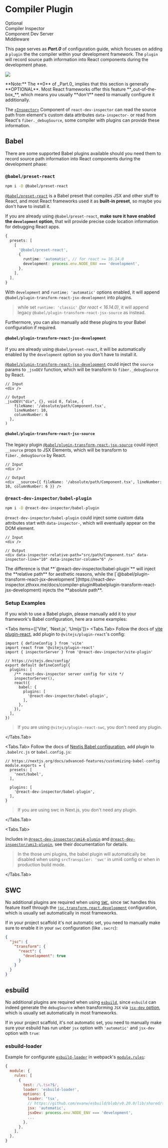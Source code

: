 
# Compiler Plugin

<Stepper>
  <Step index={0} link='/docs/compiler-plugin' active>
    Optional <br className='block sm:hidden'/> Compiler
  </Step>
  <Step index={1} link='/docs/inspector-component'>
    Inspector <br className='block sm:hidden'/> Component
  </Step>
  <Step index={2} link='/docs/integration'>
    Dev Server <br className='block sm:hidden'/> Middleware
  </Step>
</Stepper>

This page serves as **_Part.0_** of configuration guide, which focuses on adding a `plugin` the the compiler within your development framework.
The `plugin` will record source path information into React components during the development phase.

<Image
  src={compilerPart}
  className="mt-2 mx-auto w-full"
/>

<Callout type="info" emoji="💡">
  **Note:** The **0** of _Part.0_ implies that this section is generally **OPTIONAL**.
  Most React frameworks offer this feature **_out-of-the-box_**,
  which means you usually **don't** need to manually configure it additionally.
</Callout>


The [`<Inspector>`](/docs/inspector-component) Component of `react-dev-inspector` can read the source path from element's custom data attributes `data-inspector-`
or read from React's `fiber._debugSource`, some compiler with plugins can provide these information.

## Babel

There are some supported Babel plugins available should you need them to record source path information into React components during the development phase:

### `@babel/preset-react`

```bash npm2yarn
npm i -D @babel/preset-react
```

[`@babel/preset-react`](https://babeljs.io/docs/babel-preset-react) is a Babel preset that compiles JSX and other stuff to React,
and most React frameworks used it as **built-in preset**, so maybe you don't have to install it.

If you are already using `@babel/preset-react`, **make sure it have enabled the `development` option**, that will provide precise code location information for debugging React apps.

```ts  showLineNumbers {7}
{
  presets: [
    [
      '@babel/preset-react',
      {
        runtime: 'automatic', // for react >= 16.14.0
        development: process.env.NODE_ENV === 'development',
      },
    ],
  ],
}
```


With `development` and `runtime: 'automatic'` options enabled, it will append `@babel/plugin-transform-react-jsx-development` into plugins.

> while set `runtime: 'classic'` _(for react < 16.14.0)_, it will append legacy `@babel/plugin-transform-react-jsx-source` as instead.

Furthermore, you can also manually add these plugins to your Babel configuration if required.


#### `@babel/plugin-transform-react-jsx-development`

If you are already using `@babel/preset-react`, it will be automatically enabled by the `development` option so you don't have to install it.

[`@babel/plugin-transform-react-jsx-development`](https://babeljs.io/docs/babel-plugin-transform-react-jsx-development) could inject the `source` params to `_jsxDEV` function,
which will be transform to `fiber._debugSource` by React.

```tsx
// Input
<div />

// Output
_jsxDEV("div", {}, void 0, false, {
    fileName: '/absolute/path/Component.tsx',
    lineNumber: 10,
    columnNumber: 6
  },
)
```


#### `@babel/plugin-transform-react-jsx-source`

The legacy plugin [`@babel/plugin-transform-react-jsx-source`](https://babeljs.io/docs/babel-plugin-transform-react-jsx-source) could inject `__source` props to JSX Elements,
which will be transform to `fiber._debugSource` by React.

```tsx
// Input
<div />

// Output
<div __source={{ fileName: '/absolute/path/Component.tsx', lineNumber: 10, columnNumber: 6 }} />
```



### `@react-dev-inspector/babel-plugin`

```bash npm2yarn
npm i -D @react-dev-inspector/babel-plugin
```

`@react-dev-inspector/babel-plugin` could inject some custom data attributes start with `data-inspector-`,
which will eventually appear on the DOM element.


```tsx
// Input
<div />

// Output
<div data-inspector-relative-path="src/path/Component.tsx" data-inspector-line="10" data-inspector-column="6" />
```

<Callout type="info" emoji="💡">
  The difference is that **`@react-dev-inspector/babel-plugin`** will inject the **relative path** for aesthetic reasons,
  while the [`@babel/plugin-transform-react-jsx-development`](https://react-dev-inspector.zthxxx.me/docs/compiler-plugin#babelplugin-transform-react-jsx-development)
  injects the **absolute path**.
</Callout>

### Setup Examples

If you wish to use a Babel plugin, please manually add it to your framework's Babel configuration, here ara some examples:

<Tabs items={['Vite', 'Next.js', 'Umijs']}>
<Tabs.Tab>
Follow the docs of [vite plugin-react](https://github.com/vitejs/vite-plugin-react/tree/main/packages/plugin-react#babel),
add plugin to `@vitejs/plugin-react`'s config:

```tsx filename="vite.config.ts" showLineNumbers {13}
import { defineConfig } from 'vite'
import react from '@vitejs/plugin-react'
import { inspectorServer } from '@react-dev-inspector/vite-plugin'

// https://vitejs.dev/config/
export default defineConfig({
  plugins: [
    /** react-dev-inspector server config for vite */
    inspectorServer(),
    react({
      babel: {
        plugins: [
          '@react-dev-inspector/babel-plugin',
        ],
      },
    }),
  ],
})
```

> If you are using `@vitejs/plugin-react-swc`, you don't need any plugin.

</Tabs.Tab>

<Tabs.Tab>
Follow the docs of [Nextjs Babel configuration](https://nextjs.org/docs/pages/building-your-application/configuring/babel),
add plugin to `.babelrc.js` or `babel.config.js`:

```tsx filename=".babelrc.js" showLineNumbers {8}
// https://nextjs.org/docs/advanced-features/customizing-babel-config
module.exports = {
  presets: [
    'next/babel',
  ],

  plugins: [
    '@react-dev-inspector/babel-plugin',
  ],
}
```

> If you are using swc in Next.js, you don't need any plugin.

</Tabs.Tab>

<Tabs.Tab>

Includes in [`@react-dev-inspector/umi4-plugin`](/docs/integration/umijs#umi4-setup) and [`@react-dev-inspector/umi3-plugin`](/docs/integration/umijs#umi3-setup), see their documentation for details.

> In the those umi plugins, the babel plugin will automatically be disabled when using `srcTranspiler: 'swc'` in umi4 config or when in production build mode.

</Tabs.Tab>
</Tabs>

## SWC

No additional plugins are required when using [`SWC`](https://swc.rs), since `SWC` handles this feature itself
through the [`jsc.transform.react.development`](https://swc.rs/docs/configuration/compilation#jsctransformreactdevelopment) configuration,
which is usually set automatically in most frameworks.

If in your project scaffold it's not automatic set, you need to manually make sure to enable it in your `swc` configuration (like `.swcrc`):

```json showLineNumbers {5}
{
  "jsc": {
    "transform": {
      "react": {
        "development": true
      }
    }
  }
}
```

## esbuild

No additional plugins are required when using [`esbuild`](https://esbuild.github.io),
since `esbuild` can indeed generate the `debugSource` when transforming `JSX` via [`jsx-dev` option](https://esbuild.github.io/api/#jsx-dev), which is usually set automatically in most frameworks.

If in your project scaffold, it's not automatic set,
you need to manually make sure your esbuild has run unber `jsx` option with `'automatic'` and `jsx-dev` option with `true`:

### esbuild-loader

Example for configurate [`esbuild-loader`](https://github.com/privatenumber/esbuild-loader) in webpack's [`module.rules`](https://webpack.js.org/concepts/loaders/):

```js showLineNumbers {10-11}
{
  module: {
    rules: [
      {
        test: /\.tsx?$/,
        loader: 'esbuild-loader',
        options: {
          loader: 'tsx',
          // https://github.com/evanw/esbuild/blob/v0.20.0/lib/shared/types.ts#L58-L67
          jsx: 'automatic',
          jsxDev: process.env.NODE_ENV === 'development',
          ...
        },
      },
    ],
  },
}
```
